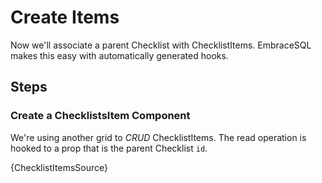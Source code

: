 
# Create Items

Now we'll associate a parent Checklist with ChecklistItems. 
EmbraceSQL makes this easy with automatically generated hooks.

## Steps

### Create a ChecklistsItem Component

We're using another grid to *CRUD* ChecklistItems. The read operation is hooked
to a prop that is the parent Checklist `id`.

<CodeBlock language="tsx" title="./src/client/checklistitems.tsx">
  {ChecklistItemsSource}
</CodeBlock>